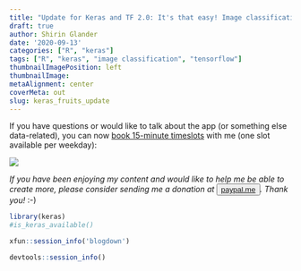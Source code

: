 ```yaml
---
title: "Update for Keras and TF 2.0: It's that easy! Image classification with keras in roughly 100 lines of code."
draft: true
author: Shirin Glander
date: '2020-09-13'
categories: ["R", "keras"]
tags: ["R", "keras", "image classification", "tensorflow"]
thumbnailImagePosition: left
thumbnailImage: 
metaAlignment: center
coverMeta: out
slug: keras_fruits_update
---
```


If you have questions or would like to talk about the app (or something else data-related), you can now [book 15-minute timeslots](http://127.0.0.1:4321/page/bookme/) with me (one slot available per weekday): 

<img src="https://www.appointletcdn.com/loader/buttons/F62459.png" data-appointlet-organization="shirin-elsinghorst" data-appointlet-service="357892"><script src="https://www.appointletcdn.com/loader/loader.min.js" async="" defer=""></script>

*If you have been enjoying my content and would like to help me be able to create more, please consider sending me a donation at <button>[paypal.me](https://paypal.me/ShirinGlander)</button>. Thank you!* :-)

```r
library(keras)
#is_keras_available()
```

```r
xfun::session_info('blogdown')
```

```r
devtools::session_info()
```


